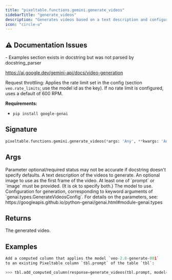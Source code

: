 ```yaml
---
title: "pixeltable.functions.gemini.generate_videos"
sidebarTitle: "generate_videos"
description: "Generates videos based on a text description and configuration. For additional details, see:"
icon: "circle-u"
---
```

## ⚠️ Documentation Issues

<Warning>
- Examples section exists in docstring but was not parsed by docstring_parser
</Warning>

https://ai.google.dev/gemini-api/docs/video-generation

Request throttling: Applies the rate limit set in the config (section `veo.rate_limits`; use the model id as the key). If no rate limit is configured, uses a default of 600 RPM.

**Requirements:**

- `pip install google-genai`


## Signature

```python
pixeltable.functions.gemini.generate_videos(*args: 'Any', **kwargs: 'Any') -> "'exprs.FunctionCall'"
```

## Args

<Note>
Parameter optional/required status may not be accurate if docstring doesn't specify defaults.
</Note>

<ParamField path="prompt" type="string" required>
  A text description of the videos to generate.


</ParamField>

<ParamField path="image" type="string" required>
  An optional image to use as the first frame of the video. At least one of `prompt` or `image` must be provided. (It is ok to specify both.)


</ParamField>

<ParamField path="model" type="string" required>
  The model to use.


</ParamField>

<ParamField path="config" type="string" required>
  Configuration for generation, corresponding to keyword arguments of `genai.types.GenerateVideosConfig`. For details on the parameters, see: https://googleapis.github.io/python-genai/genai.html#module-genai.types


</ParamField>

## Returns

<ResponseField name="return" type="any" required>
  The generated video.


</ResponseField>

## Examples

```python
Add a computed column that applies the model `veo-2.0-generate-001`
to an existing Pixeltable column `tbl.prompt` of the table `tbl`:

>>> tbl.add_computed_column(response=generate_videos(tbl.prompt, model='veo-2.0-generate-001'))
```

